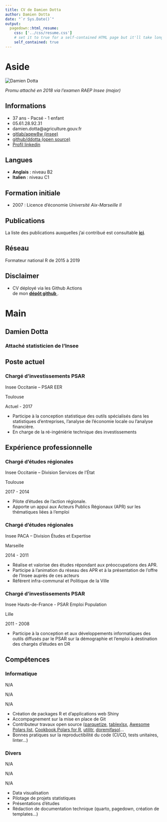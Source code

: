 ```yaml
---
title: CV de Damien Dotta
author: Damien Dotta
date: "`r Sys.Date()`"
output:
  pagedown::html_resume:
    css: ['../css/resume.css']
    # set it to true for a self-contained HTML page but it'll take longer to render
    self_contained: true
---
```


Aside
================================================================================

<div class="image-cropper"><img src="photo_profil.jpg" alt="Damien Dotta"></div>
*Promu attaché en 2018 via l'examen RAEP Insee (major)*

Informations
--------------------------------------------------------------------------------

- 37 ans - Pacsé - 1 enfant
- <i class="fa fa-phone-square"></i> 05.61.28.92.31
- <i class="fa fa-envelope-square"></i> damien.dotta@agriculture.gouv.fr
- <i class="fa fa-gitlab"></i> [gitlab/aqew8w (insee)](https://gitlab.insee.fr/aqew8w)
- <i class="fa fa-github"></i> [github/ddotta (open source)](https://github.com/ddotta)
- <i class="fa fa-linkedin"></i> [Profil linkedin](https://www.linkedin.com/in/damien-dotta-078a18101/)

<i class="fa fa-globe"></i> Langues
--------------------------------------------------------------------------------

- **Anglais** : niveau B2  
- **Italien** : niveau C1  

<i class="fa fa-graduation-cap"></i> Formation initiale 
--------------------------------------------------------------------------------

- 2007 : Licence d'économie
*Université Aix-Marseille II*

<i class="fa fa-newspaper"></i> Publications
--------------------------------------------------------------------------------

La liste des publications auxquelles j'ai contribué est consultable [**ici**](https://www.epsilon.insee.fr/jspui/browse?type=author&value=Dotta%2C+Damien&sort_by=2&order=DESC&rpp=20&etal=0&submit_browse=Mettre+%C3%A0+jour).

<i class="fa fa-slideshare"></i> Réseau
--------------------------------------------------------------------------------

Formateur national R de 2015 à 2019

Disclaimer {#disclaimer}
--------------------------------------------------------------------------------

- CV déployé via les Github Actions  
de mon [**dépôt github **](https://github.com/ddotta/CV).


Main
================================================================================

Damien Dotta {#title}
--------------------------------------------------------------------------------

### Attaché statisticien de l'Insee {#description}

Poste actuel 
--------------------------------------------------------------------------------

### Chargé d’investissements PSAR

Insee Occitanie – PSAR EER

Toulouse

Actuel -  2017

- Participe à la conception statistique des outils spécialisés dans les statistiques d'entreprises, l'analyse de l'économie locale ou l'analyse financière.
- En charge de la ré-ingéniérie technique des investissements


Expérience professionnelle {data-icon=suitcase}
--------------------------------------------------------------------------------

### Chargé d’études régionales

Insee Occitanie – Division Services de l'État        

Toulouse

2017 -  2014

- Pilote d’études de l’action régionale.
- Apporte un appui aux Acteurs Publics Régionaux (APR) sur les thématiques liées à l'emploi

### Chargé d’études régionales

Insee PACA – Division Études et Expertise

Marseille

2014 -  2011

- Réalise et valorise des études répondant aux préoccupations des APR.  
- Participe à l’animation du réseau des APR et à la présentation de l’offre de l’Insee auprès de ces acteurs
- Référent infra-communal et Politique de la Ville

### Chargé d'investissements PSAR

Insee Hauts-de-France - PSAR Emploi Population         

Lille

2011 -  2008

- Participe à la conception et aux développements informatiques des outils diffusés par le PSAR sur la démographie et l'emploi à destination des chargés d'études en DR

Compétences {data-icon=laptop}
--------------------------------------------------------------------------------

### Informatique

N/A

N/A

N/A

::: concise
- Création de packages R et d'applications web Shiny
- Accompagnement sur la mise en place de Git
- Contributeur travaux open source ([parquetize](https://github.com/ddotta/parquetize),
[tablexlsx](https://github.com/ddotta/tablexlsx), [Awesome Polars list](https://github.com/ddotta/awesome-polars), 
[Cookbook Polars for R](https://github.com/ddotta/cookbook-rpolars), 
[utilitr](https://github.com/inseefrlab/utilitr), [doremifasol](https://github.com/InseeFrLab/DoReMIFaSol)...
- Bonnes pratiques sur la reproductibilité du code (CI/CD, tests unitaires, linter...)
:::

### Divers

N/A

N/A

N/A

::: concise
- Data visualisation
- Pilotage de projets statistiques
- Présentations d'études
- Rédaction de documentation technique (quarto, pagedown, création de templates...)
:::
